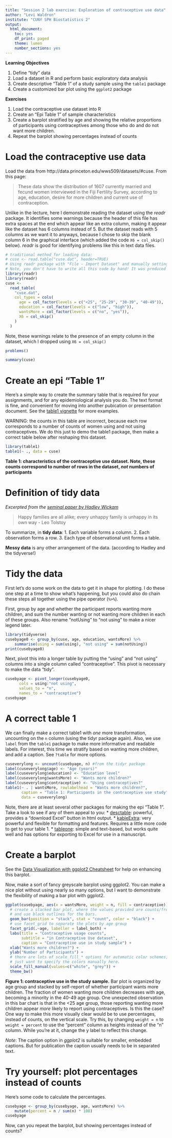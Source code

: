 ```yaml
---
title: "Session 2 lab exercise: Exploration of contraceptive use data"
author: "Levi Waldron"
institute: "CUNY SPH Biostatistics 2"
output:
  html_document:
    toc: yes
    df_print: paged
    theme: lumen
    number_sections: yes
---
```


**Learning Objectives**

1. Define "tidy" data
2. Load a dataset in R and perform basic exploratory data analysis
3. Create descriptive "Table 1" of a study sample using the `table1` package
4. Create a customized bar plot using the `ggplot2` package


**Exercises**

1. Load the contraceptive use dataset into R
2. Create an "Epi Table 1" of sample characteristics
3. Create a barplot stratified by age and showing the relative proportions of 
participants using contraceptives among those who do and do not want more children.
4. Repeat the barplot showing percentages instead of counts

# Load the contraceptive use data

Load the data from http://data.princeton.edu/wws509/datasets/#cuse. From this page:

> These data show the distribution of 1607 currently married and fecund women interviewed in the Fiji Fertility Survey, according to age, education, desire for more children and current use of contraception.

Unlike in the lecture, here I demonstrate reading the dataset using the *readr* package. It identifies some warnings because the header of this file has extra spaces at the end which appear like an extra column, making it appear like the dataset has 6 columns instead of 5. But the dataset reads with 5 columns as we want it to anyways, because I chose to skip the blank column 6 in the graphical interface (which added the code `X6 = col_skip()` below). *readr* is good for identifying problems like this in text data files.

```r
# traditional method for loading data:
# cuse <- read.table("cuse.dat", header=TRUE)
# Using readr package with "File - Import Dataset" and manually setting factor levels.
# Note, you don't have to write all this code by hand! It was produced by the File - Import Dataset helper.
library(readr)
library(readr)
cuse <-
  read_table(
    "cuse.dat",
    col_types = cols(
      age = col_factor(levels = c("<25", "25-29", "30-39", "40-49")),
      education = col_factor(levels = c("low", "high")),
      wantsMore = col_factor(levels = c("no", "yes")),
      X6 = col_skip()
    )
  )
```
Note, these warnings relate to the presence of an empty column in the dataset, 
which I dropped using `X6 = col_skip()`

```r
problems()
```

```r
summary(cuse)
```


# Create an epi "Table 1"

Here's a simple way to create the summary table that is required for your assignments,
and for any epidemiological analysis you do. The text format is fine, and convenient
for moving into another pubication or presentation document. See the [table1 vignette](https://cran.r-project.org/web/packages/table1/vignettes/table1-examples.html) 
for more examples. 

WARNING: the counts in this table are incorrect, because each row corresponds to 
a number of counts of women using and not using contraceptives. We do this just 
to demo the table1 package, then make a correct table below after reshaping
this dataset.

```r
library(table1)
table1(~ ., data = cuse)
```
**Table 1: characteristics of the contraceptive use dataset. Note, these counts
correspond to number of rows in the dataset, _not_ numbers of participants**

# Definition of tidy data

*Excerpted from the [seminal paper by Hadley Wickam](https://vita.had.co.nz/papers/tidy-data.pdf)*

> Happy families are all alike; every unhappy family is unhappy in its own way - Leo Tolstoy

To summarize, in **tidy data**:
1. Each variable forms a column.
2. Each observation forms a row.
3. Each type of observational unit forms a table.

**Messy data** is any other arrangement of the data. (according to Hadley and the tidyverse!)

# Tidy the data

First let's do some work on the data to get it in shape for plotting. I do these 
one step at a time to show what's happening, but you could also do chain these
steps all together using the pipe operator (`%>%`).

First, group by age and whether the participant reports wanting more children, and 
sum the number wanting or not wanting more children in each of these groups. Also
rename "notUsing" to "not using" to make a nicer legend later.

```r
library(tidyverse)
cusebyage0 <- group_by(cuse, age, education, wantsMore) %>%
    summarise(using = sum(using), "not using" = sum(notUsing))
print(cusebyage0)
```

Next, pivot this into a longer table by putting the "using" and "not using" columns
into a single column called "contraceptive". This pivot is necessary to make the data "tidy".


```r
cusebyage <- pivot_longer(cusebyage0,
      cols = using:"not using",
      values_to = "n",
      names_to = "contraceptive")
cusebyage
```

# A correct table 1

We can finally make a correct table1 with *one* more transformation, uncounting 
on the `n` column (using the tidyr package again). Also, we use `label` from
the `table1` package to make more informative and readable labels. For interest,
this time we stratify based on wanting more children, and add a caption. See
`?table` for more options.

```r
cuseverylong <- uncount(cusebyage, n) #from the tidyr package
label(cuseverylong$age) <- "Age (years)"
label(cuseverylong$education) <- "Education level"
label(cuseverylong$wantsMore) <- "Wants more children?"
label(cuseverylong$contraceptive) <- "Using contraceptives?"
table1(~ . | wantsMore, rowlabelhead = "Wants more children?", 
       caption = "Table 1: Participants in the contraceptive use study",
       data = cuseverylong)
```

Note, there are at least several other packages for making the epi "Table 1". Take 
a look to see if any of them appeal to you:
* [desctable](https://cran.r-project.org/web/packages/desctable/vignettes/desctable.html): powerful, provides a "download Excel" button in html output. 
* [kableExtra](https://cran.r-project.org/web/packages/kableExtra/vignettes/awesome_table_in_html.html): very powerful and flexible for formatting and features. Requires a little more 
code to get to your table 1.
* [tableone](https://cran.r-project.org/web/packages/tableone/vignettes/introduction.html): simple and text-based, but works quite well and has options for exporting to Excel for 
use in a manuscript.

# Create a barplot

See the [Data Visualization with ggplot2 Cheatsheet](https://raw.githubusercontent.com/rstudio/cheatsheets/main/data-visualization.pdf) for help on enhancing this barplot.

Now, make a sort of fancy greyscale barplot using ggplot2. You can make a nice
plot without using nearly so many options, but I want to demonstrate the flexibility
of making a bar plot with ggplot2. 
```r
ggplot(cusebyage, aes(x = wantsMore, weight = n, fill = contraceptive)) +
  # create a stacked bar plot, where the values provided are counts/frequencies,
  # and use black outlines for the bars.
  geom_bar(position = "stack", stat = "count", color = "black") + 
  # use facet_grid to separate the plots by age group
  facet_grid(.~age, labeller = label_both) +
  labs(title = "Contraceptive usage counts",
       subtitle = "in Contraceptive Use dataset",
       caption = "Contraceptive use in study sample") + 
  xlab("Wants more children?") + 
  ylab("Number of Participants") +
  # there are lots of scale_fill_* options for automatic color schemes, but I 
  # just want to specify the colors manually here.
  scale_fill_manual(values=c("white", "grey")) +
  theme_bw()
```

**Figure 1: contraceptive use in the study sample.** Bar plot is organized by age 
group and stacked by self-report of whether participant wants more children. The 
fraction of women wanting more children decreases with age, becoming a minority in 
the 40-49 age group. One unexpected observation in this bar chart is that in the
<25 age group, those reporting wanting more children appear *more* likely to 
report using contraceptives. Is this the case? One way to make this more visually
clear would be to use percentages, instead of counts, on the vertical scale. Try
this, by changing `weight = n` to `weight = percent` to use the "percent" column
as heights instead of the "n" column. While you're at it, change the y label to
reflect this change.

*Note*: The caption option in *ggplot2* is suitable for smaller, embedded captions. But
for publication the caption usually needs to be in separated text.

# Try yourself: plot percentages instead of counts

Here's some code to calculate the percentages.

```r
cusebyage <- group_by(cusebyage, age, wantsMore) %>% 
    mutate(percent = n / sum(n) * 100)
cusebyage
```

Now, can you repeat the barplot, but showing percentages instead of counts?
